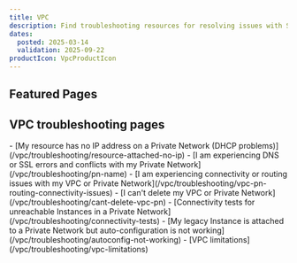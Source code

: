 ```yaml
---
title: VPC
description: Find troubleshooting resources for resolving issues with Scaleway Virtual Private Cloud and Private Networks.
dates:
  posted: 2025-03-14
  validation: 2025-09-22
productIcon: VpcProductIcon
---
```


<ProductHeader
  productName="VPC troubleshooting"
  productLogo="vpc"
  description="Learn how to fix the most common issues with Scaleway VPC and Private Networks."
/>

## Featured Pages

<Grid>
    <Card
      title="VPC FAQ"
      description="Answers to common VPC questions"
      url="/vpc/faq/"
      label="See more"
    />
    <Card
      title="Attaching resources to a Private Network"
      description="Get resources communicating effectively"
      url="/vpc/how-to/attach-resources-to-pn/"
      label="See more"
    />
    <Card
      title="Understanding routing"
      description="Everything to know about VPC routing"
      url="/vpc/reference-content/understanding-routing/"
      label="See more"
    />
</Grid>
<Grid>
    <Card
      title="Understanding DNS"
      description="Find info about DNS on VPCs"
      url="/vpc/reference-content/dns/"
      label="See more"
    />
    <Card
      title="Solving connectivity & routing issues"
      description="Tips and troubleshooting"
      url="/vpc/troubleshooting/vpc-pn-routing-connectivity-issues/"
      label="See more"
    />
    <Card
      title="Solving problems deleting VPCs and Private Networks"
      description="Get solutions for known blockers"
      url="/vpc/troubleshooting/cant-delete-vpc-pn/"
      label="See more"
    />
</Grid>

## VPC troubleshooting pages

<LinksList>
  - [My resource has no IP address on a Private Network (DHCP problems)](/vpc/troubleshooting/resource-attached-no-ip)
  - [I am experiencing DNS or SSL errors and conflicts with my Private Network](/vpc/troubleshooting/pn-name)
  - [I am experiencing connectivity or routing issues with my VPC or Private Network](/vpc/troubleshooting/vpc-pn-routing-connectivity-issues)
  - [I can't delete my VPC or Private Network](/vpc/troubleshooting/cant-delete-vpc-pn)
  - [Connectivity tests for unreachable Instances in a Private Network](/vpc/troubleshooting/connectivity-tests)
  - [My legacy Instance is attached to a Private Network but auto-configuration is not working](/vpc/troubleshooting/autoconfig-not-working)
  - [VPC limitations](/vpc/troubleshooting/vpc-limitations)
</LinksList>
